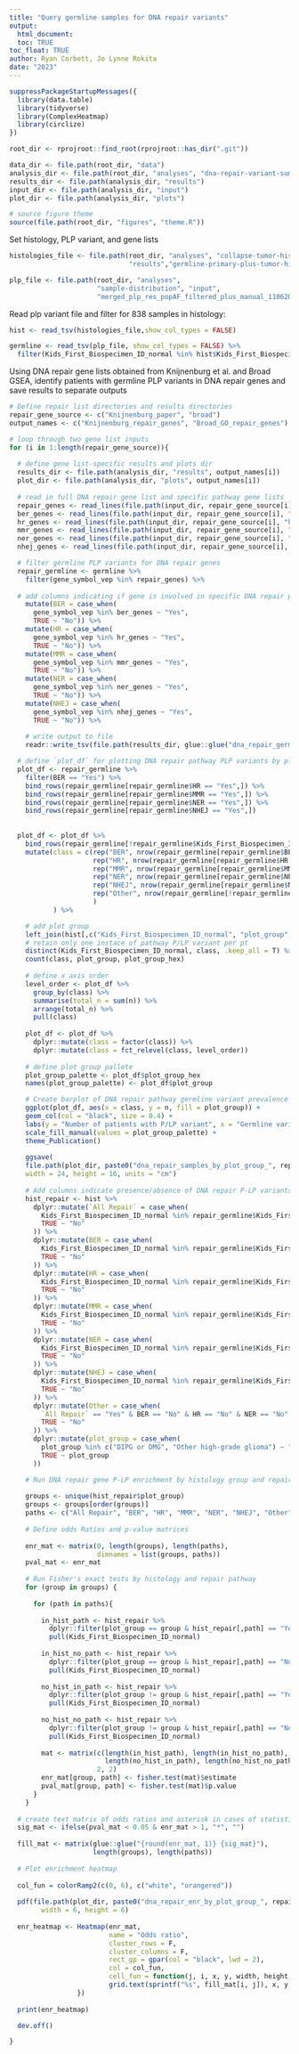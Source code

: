 ```yaml
---
title: "Query germline samples for DNA repair variants"
output: 
  html_document:
  toc: TRUE
toc_float: TRUE
author: Ryan Corbett, Jo Lynne Rokita
date: "2023"
---
```

  
```r
suppressPackageStartupMessages({
  library(data.table)
  library(tidyverse)
  library(ComplexHeatmap)
  library(circlize)
})

root_dir <- rprojroot::find_root(rprojroot::has_dir(".git"))

data_dir <- file.path(root_dir, "data")
analysis_dir <- file.path(root_dir, "analyses", "dna-repair-variant-summary")
results_dir <- file.path(analysis_dir, "results")
input_dir <- file.path(analysis_dir, "input")
plot_dir <- file.path(analysis_dir, "plots")

# source figure theme
source(file.path(root_dir, "figures", "theme.R"))
```

Set histology, PLP variant, and gene lists

```r
histologies_file <- file.path(root_dir, "analyses", "collapse-tumor-histologies",
                              "results","germline-primary-plus-tumor-histologies-plot-groups-clin-meta.tsv")

plp_file <- file.path(root_dir, "analyses", 
                      "sample-distribution", "input", 
                      "merged_plp_res_popAF_filtered_plus_manual_11062023.tsv")
```

Read plp variant file and filter for 838 samples in histology: 

```r
hist <- read_tsv(histologies_file,show_col_types = FALSE)

germline <- read_tsv(plp_file, show_col_types = FALSE) %>%
  filter(Kids_First_Biospecimen_ID_normal %in% hist$Kids_First_Biospecimen_ID_normal)
```

Using DNA repair gene lists obtained from Knijnenburg et al. and Broad GSEA, identify patients with germline PLP variants in DNA repair genes and save results to separate outputs

```r
# Define repair list directories and results directories
repair_gene_source <- c("Knijnenburg_paper", "broad")
output_names <- c("Knijnenburg_repair_genes", "Broad_GO_repair_genes")

# loop through two gene list inputs
for (i in 1:length(repair_gene_source)){
  
  # define gene list-specific results and plots dir
  results_dir <- file.path(analysis_dir, "results", output_names[i])
  plot_dir <- file.path(analysis_dir, "plots", output_names[i])
  
  # read in full DNA repair gene list and specific pathway gene lists
  repair_genes <- read_lines(file.path(input_dir, repair_gene_source[i], "dna_repair_all.txt"))
  ber_genes <- read_lines(file.path(input_dir, repair_gene_source[i], "base_excision_repair.txt"))
  hr_genes <- read_lines(file.path(input_dir, repair_gene_source[i], "homologous_recombination.txt"))
  mmr_genes <- read_lines(file.path(input_dir, repair_gene_source[i], "mismatch_repair.txt"))
  ner_genes <- read_lines(file.path(input_dir, repair_gene_source[i], "nucleotide_excision_repair.txt"))
  nhej_genes <- read_lines(file.path(input_dir, repair_gene_source[i], "nonhomologous_end_joining.txt"))

  # filter germline PLP variants for DNA repair genes 
  repair_germline <- germline %>%
    filter(gene_symbol_vep %in% repair_genes) %>%
  
  # add columns indicating if gene is involved in specific DNA repair pathways
    mutate(BER = case_when(
      gene_symbol_vep %in% ber_genes ~ "Yes",
      TRUE ~ "No")) %>%
    mutate(HR = case_when(
      gene_symbol_vep %in% hr_genes ~ "Yes",
      TRUE ~ "No")) %>%
    mutate(MMR = case_when(
      gene_symbol_vep %in% mmr_genes ~ "Yes",
      TRUE ~ "No")) %>%
    mutate(NER = case_when(
      gene_symbol_vep %in% ner_genes ~ "Yes",
      TRUE ~ "No")) %>%
    mutate(NHEJ = case_when(
      gene_symbol_vep %in% nhej_genes ~ "Yes",
      TRUE ~ "No")) %>%
    
    # write output to file
    readr::write_tsv(file.path(results_dir, glue::glue("dna_repair_germline_variant_plp_{repair_gene_source[i]}.tsv")))

  # define `plot_df` for plotting DNA repair pathway PLP variants by plot group 
  plot_df <- repair_germline %>%
    filter(BER == "Yes") %>%
    bind_rows(repair_germline[repair_germline$HR == "Yes",]) %>%
    bind_rows(repair_germline[repair_germline$MMR == "Yes",]) %>%
    bind_rows(repair_germline[repair_germline$NER == "Yes",]) %>%
    bind_rows(repair_germline[repair_germline$NHEJ == "Yes",])
  
  
  plot_df <- plot_df %>%
    bind_rows(repair_germline[!repair_germline$Kids_First_Biospecimen_ID_normal %in% plot_df$Kids_First_Biospecimen_ID_normal,]) %>%
    mutate(class = c(rep("BER", nrow(repair_germline[repair_germline$BER == "Yes",])),
                     rep("HR", nrow(repair_germline[repair_germline$HR == "Yes",])),
                     rep("MMR", nrow(repair_germline[repair_germline$MMR == "Yes",])),
                     rep("NER", nrow(repair_germline[repair_germline$NER == "Yes",])),
                     rep("NHEJ", nrow(repair_germline[repair_germline$NHEJ == "Yes",])),
                     rep("Other", nrow(repair_germline[!repair_germline$Kids_First_Biospecimen_ID_normal %in% plot_df$Kids_First_Biospecimen_ID_normal,]))
                     )
           ) %>%

    # add plot group 
    left_join(hist[,c("Kids_First_Biospecimen_ID_normal", "plot_group", "plot_group_hex")], by = "Kids_First_Biospecimen_ID_normal") %>%
    # retain only one instace of pathway P/LP variant per pt
    distinct(Kids_First_Biospecimen_ID_normal, class, .keep_all = T) %>%
    count(class, plot_group, plot_group_hex)
  
    # define x axis order  
    level_order <- plot_df %>%
      group_by(class) %>%
      summarise(total_n = sum(n)) %>%
      arrange(total_n) %>%
      pull(class)
    
    plot_df <- plot_df %>%
      dplyr::mutate(class = factor(class)) %>%
      dplyr::mutate(class = fct_relevel(class, level_order))
    
    # define plot group pallete 
    plot_group_palette <- plot_df$plot_group_hex
    names(plot_group_palette) <- plot_df$plot_group

    # Create barplot of DNA repair pathway germline variant prevalence by plot group
    ggplot(plot_df, aes(x = class, y = n, fill = plot_group)) +
    geom_col(col = "black", size = 0.4) +
    labs(y = "Number of patients with P/LP variant", x = "Germline variant DNA repair class", fill = "Tumor diagnosis") +
    scale_fill_manual(values = plot_group_palette) + 
    theme_Publication()
    
    ggsave(
    file.path(plot_dir, paste0("dna_repair_samples_by_plot_group_", repair_gene_source[i], ".pdf")), 
    width = 24, height = 16, units = "cm")
    
    # Add columns indicate presence/absence of DNA repair P-LP variants to histologies file
    hist_repair <- hist %>%
      dplyr::mutate(`All Repair` = case_when(
        Kids_First_Biospecimen_ID_normal %in% repair_germline$Kids_First_Biospecimen_ID_normal ~ "Yes",
        TRUE ~ "No"
      )) %>%
      dplyr::mutate(BER = case_when(
        Kids_First_Biospecimen_ID_normal %in% repair_germline$Kids_First_Biospecimen_ID_normal[repair_germline$BER == "Yes"] ~ "Yes",
        TRUE ~ "No"
      )) %>%
      dplyr::mutate(HR = case_when(
        Kids_First_Biospecimen_ID_normal %in% repair_germline$Kids_First_Biospecimen_ID_normal[repair_germline$HR == "Yes"] ~ "Yes",
        TRUE ~ "No"
      )) %>%
      dplyr::mutate(MMR = case_when(
        Kids_First_Biospecimen_ID_normal %in% repair_germline$Kids_First_Biospecimen_ID_normal[repair_germline$MMR == "Yes"] ~ "Yes",
        TRUE ~ "No"
      )) %>%
      dplyr::mutate(NER = case_when(
        Kids_First_Biospecimen_ID_normal %in% repair_germline$Kids_First_Biospecimen_ID_normal[repair_germline$NER == "Yes"] ~ "Yes",
        TRUE ~ "No"
      )) %>%
      dplyr::mutate(NHEJ = case_when(
        Kids_First_Biospecimen_ID_normal %in% repair_germline$Kids_First_Biospecimen_ID_normal[repair_germline$NHEJ == "Yes"] ~ "Yes",
        TRUE ~ "No"
      )) %>%
      dplyr::mutate(Other = case_when(
        `All Repair` == "Yes" & BER == "No" & HR == "No" & NER == "No" & MMR == "No" & NHEJ == "No" ~ "Yes",
        TRUE ~ "No"
      )) %>%
      dplyr::mutate(plot_group = case_when(
        plot_group %in% c("DIPG or DMG", "Other high-grade glioma") ~ "High-grade glioma",
        TRUE ~ plot_group
      ))

    # Run DNA repair gene P-LP enrichment by histology group and repair pathway
    
    groups <- unique(hist_repair$plot_group)
    groups <- groups[order(groups)]
    paths <- c("All Repair", "BER", "HR", "MMR", "NER", "NHEJ", "Other")
    
    # Define odds Ratios and p-value matrices
    
    enr_mat <- matrix(0, length(groups), length(paths),
                      dimnames = list(groups, paths))
    pval_mat <- enr_mat
    
    # Run Fisher's exact tests by histology and repair pathway
    for (group in groups) {
      
      for (path in paths){
        
        in_hist_path <- hist_repair %>%
          dplyr::filter(plot_group == group & hist_repair[,path] == "Yes") %>%
          pull(Kids_First_Biospecimen_ID_normal)
        
        in_hist_no_path <- hist_repair %>%
          dplyr::filter(plot_group == group & hist_repair[,path] == "No") %>%
          pull(Kids_First_Biospecimen_ID_normal)
        
        no_hist_in_path <- hist_repair %>%
          dplyr::filter(plot_group != group & hist_repair[,path] == "Yes") %>%
          pull(Kids_First_Biospecimen_ID_normal)
        
        no_hist_no_path <- hist_repair %>%
          dplyr::filter(plot_group != group & hist_repair[,path] == "No") %>%
          pull(Kids_First_Biospecimen_ID_normal)
        
        mat <- matrix(c(length(in_hist_path), length(in_hist_no_path),
                        length(no_hist_in_path), length(no_hist_no_path)),
                      2, 2)
        enr_mat[group, path] <- fisher.test(mat)$estimate
        pval_mat[group, path] <- fisher.test(mat)$p.value
      }
    }
  
  # create text matrix of odds ratios and asterisk in cases of statistical significance
  sig_mat <- ifelse(pval_mat < 0.05 & enr_mat > 1, "*", "")
  
  fill_mat <- matrix(glue::glue("{round(enr_mat, 1)} {sig_mat}"), 
                     length(groups), length(paths))
  
  # Plot enrichment heatmap
  
  col_fun = colorRamp2(c(0, 6), c("white", "orangered"))
  
  pdf(file.path(plot_dir, paste0("dna_repair_enr_by_plot_group_", repair_gene_source[i], ".pdf")),
        width = 6, height = 6)
  
  enr_heatmap <- Heatmap(enr_mat,
                         name = "Odds ratio",
                         cluster_rows = F,
                         cluster_columns = F,
                         rect_gp = gpar(col = "black", lwd = 2),
                         col = col_fun,
                         cell_fun = function(j, i, x, y, width, height, fill) {
                         grid.text(sprintf("%s", fill_mat[i, j]), x, y, gp = gpar(fontsize = 10))
                 })
  
  print(enr_heatmap)

  dev.off()

}
```